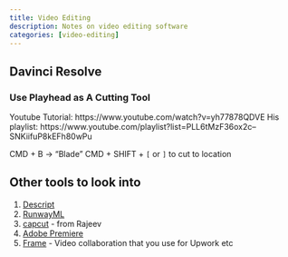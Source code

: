 ```yaml
---
title: Video Editing
description: Notes on video editing software
categories: [video-editing]
---
```


## Davinci Resolve

### Use Playhead as A Cutting Tool

Youtube Tutorial: https://www.youtube.com/watch?v=yh77878QDVE
His playlist: https://www.youtube.com/playlist?list=PLL6tMzF36ox2c--SNKiifuP8kEFh80wPu

CMD + B  -> "Blade"
CMD + SHIFT + `[` or `]`  to cut to location 


## Other tools to look into

1. [Descript](https://www.descript.com/)
2. [RunwayML](https://runwayml.com/)
3. [capcut](https://www.capcut.com/) - from Rajeev
4. [Adobe Premiere](https://www.adobe.com/products/premiere)
5. [Frame](https://frame.io/) - Video collaboration that you use for Upwork etc

